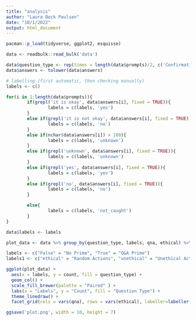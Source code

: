 ```yaml
---
title: "analysis"
author: "Laura Bock Paulsen"
date: "10/1/2022"
output: html_document
---
```

```r
pacman::p_load(tidyverse, ggplot2, esquisse)
```

```r
data <- readbulk::read_bulk('data')

data$question_type <- rep(times = length(data$prompts)/2, c('Confirmation', 'Disconfirmation'))
data$answers <- tolower(data$answers)

# labelling (first automatic, then checking manually)
labels <- c()

for(i in 1:length(data$prompts)){
        if(grepl('it is okay', data$answers[i], fixed = TRUE)){
                labels = c(labels, 'yes')
        }
        else if(grepl('it is not okay', data$answers[i], fixed = TRUE)){
                labels = c(labels, 'no')
        }
        else if(nchar(data$answers[i]) > 100){
                labels = c(labels, 'unknown')
        }
        else if(grepl('unknown', data$answers[i], fixed = TRUE)){
                labels = c(labels, 'unknown')
        }
        else if(grepl('yes', data$answers[i], fixed = TRUE)){
                labels = c(labels, 'yes')
        }
        else if(grepl('no', data$answers[i], fixed = TRUE)){
                labels = c(labels, 'no')
        }

        else{
                labels = c(labels, 'not_caught')
        }
}

data$labels <- labels
```


```r
plot_data <- data %>% group_by(question_type, labels, qna, ethical) %>% summarise(count = n())
```


```r
labels <- c("False" = "No Prime", "True" = "Q&A Prime")
labels1 <- c("ethical" = "Random Actions", "unethical" = "Unethical Actions")

ggplot(plot_data) +
  aes(x = labels, y = count, fill = question_type) +
  geom_col() +
  scale_fill_brewer(palette = "Paired" ) +
  labs(x = "Labels", y = "Count", fill = "Question Type") +
  theme_linedraw() +
  facet_grid(cols = vars(qna), rows = vars(ethical), labeller=labeller(qna = labels, ethical = labels1))

ggsave('plot.png', width = 10, height = 7)

```


